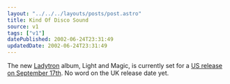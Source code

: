 ```yaml
---
layout: "../../../layouts/posts/post.astro"
title: Kind Of Disco Sound
source: v1
tags: ["v1"]
datePublished: 2002-06-24T23:31:49
updatedDate: 2002-06-24T23:31:49
---
```


The new [Ladytron][1] album, Light and Magic, is currently set for a [US release on September 17th][2]. No word on the UK release date yet.

[1]: http://www.ladytron.com/ "official Ladytron website"
[2]: http://www.emperornorton.com/mod/artistpage.php3?artist=ladytron "Ladytron section on Emperor Norton Records"
